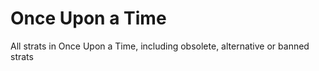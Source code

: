 


# Once Upon a Time

All strats in Once Upon a Time, including obsolete, alternative or banned strats

<DocCardList />
